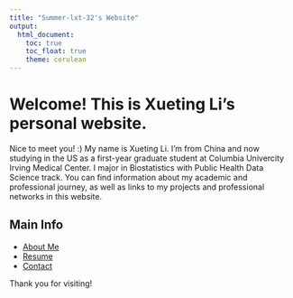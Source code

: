 ```yaml
---
title: "Summer-lxt-32's Website"
output: 
  html_document:
    toc: true
    toc_float: true
    theme: cerulean
---
```


# Welcome! This is Xueting Li's personal website.
  
Nice to meet you! :) My name is Xueting Li. I'm from China and now studying in the US as a first-year graduate student at Columbia Univercity Irving Medical Center. I major in Biostatistics with Public Health Data Science track. You can find information about my academic and professional journey, as well as links to my projects and professional networks in this website.

## Main Info

- [About Me](about.Rmd)
- [Resume](resume.Rmd)
- [Contact](contact.Rmd)

Thank you for visiting!


